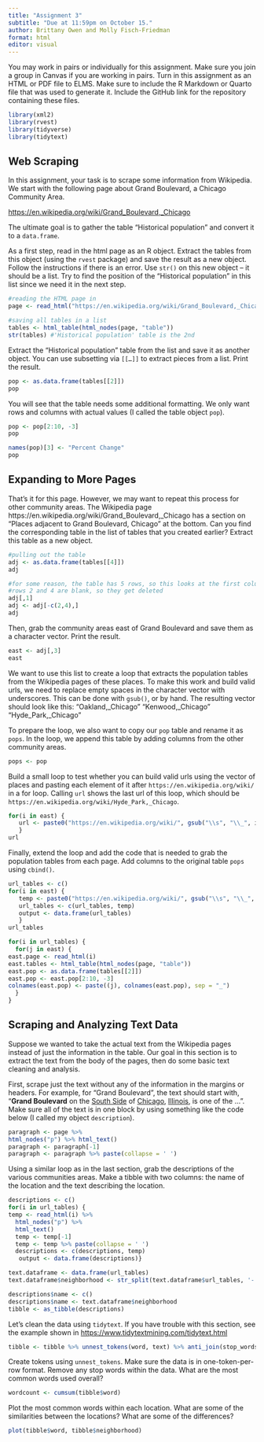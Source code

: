 ```yaml
---
title: "Assignment 3"
subtitle: "Due at 11:59pm on October 15."
author: Brittany Owen and Molly Fisch-Friedman
format: html
editor: visual
---
```


You may work in pairs or individually for this assignment. Make sure you join a group in Canvas if you are working in pairs. Turn in this assignment as an HTML or PDF file to ELMS. Make sure to include the R Markdown or Quarto file that was used to generate it. Include the GitHub link for the repository containing these files.

```r
library(xml2)
library(rvest)
library(tidyverse)
library(tidytext)
```

## Web Scraping

In this assignment, your task is to scrape some information from Wikipedia. We start with the following page about Grand Boulevard, a Chicago Community Area.

<https://en.wikipedia.org/wiki/Grand_Boulevard,_Chicago>

The ultimate goal is to gather the table "Historical population" and convert it to a `data.frame`.

As a first step, read in the html page as an R object. Extract the tables from this object (using the `rvest` package) and save the result as a new object. Follow the instructions if there is an error. Use `str()` on this new object -- it should be a list. Try to find the position of the "Historical population" in this list since we need it in the next step.

```r
#reading the HTML page in
page <- read_html("https://en.wikipedia.org/wiki/Grand_Boulevard,_Chicago")

#saving all tables in a list
tables <- html_table(html_nodes(page, "table"))
str(tables) #'Historical population' table is the 2nd

```

Extract the "Historical population" table from the list and save it as another object. You can use subsetting via `[[…]]` to extract pieces from a list. Print the result.

```r
pop <- as.data.frame(tables[[2]])
pop
```

You will see that the table needs some additional formatting. We only want rows and columns with actual values (I called the table object `pop`).

```r
pop <- pop[2:10, -3]
pop

names(pop)[3] <- "Percent Change"
pop
```

## Expanding to More Pages

That's it for this page. However, we may want to repeat this process for other community areas. The Wikipedia page https://en.wikipedia.org/wiki/Grand_Boulevard,\_Chicago has a section on "Places adjacent to Grand Boulevard, Chicago" at the bottom. Can you find the corresponding table in the list of tables that you created earlier? Extract this table as a new object.

```r
#pulling out the table
adj <- as.data.frame(tables[[4]])
adj

#for some reason, the table has 5 rows, so this looks at the first column
#rows 2 and 4 are blank, so they get deleted
adj[,1]
adj <- adj[-c(2,4),]
adj
```

Then, grab the community areas east of Grand Boulevard and save them as a character vector. Print the result.

```r
east <- adj[,3]
east
```

We want to use this list to create a loop that extracts the population tables from the Wikipedia pages of these places. To make this work and build valid urls, we need to replace empty spaces in the character vector with underscores. This can be done with `gsub()`, or by hand. The resulting vector should look like this: "Oakland,\_Chicago" "Kenwood,\_Chicago" "Hyde_Park,\_Chicago"

To prepare the loop, we also want to copy our `pop` table and rename it as `pops`. In the loop, we append this table by adding columns from the other community areas.

```r
pops <- pop
```

Build a small loop to test whether you can build valid urls using the vector of places and pasting each element of it after `https://en.wikipedia.org/wiki/` in a for loop. Calling `url` shows the last url of this loop, which should be `https://en.wikipedia.org/wiki/Hyde_Park,_Chicago`.

```r
for(i in east) {
   url <- paste0("https://en.wikipedia.org/wiki/", gsub("\\s", "\\_", i))
   }
url
```

Finally, extend the loop and add the code that is needed to grab the population tables from each page. Add columns to the original table `pops` using `cbind()`.

```r
url_tables <- c()
for(i in east) {
   temp <- paste0("https://en.wikipedia.org/wiki/", gsub("\\s", "\\_", i))
   url_tables <- c(url_tables, temp)
   output <- data.frame(url_tables)
   }
url_tables

for(i in url_tables) {
  for(j in east) {
east.page <- read_html(i)
east.tables <- html_table(html_nodes(page, "table"))
east.pop <- as.data.frame(tables[[2]])
east.pop <- east.pop[2:10, -3]
colnames(east.pop) <- paste((j), colnames(east.pop), sep = "_")
  } 
}
```

## Scraping and Analyzing Text Data

Suppose we wanted to take the actual text from the Wikipedia pages instead of just the information in the table. Our goal in this section is to extract the text from the body of the pages, then do some basic text cleaning and analysis.

First, scrape just the text without any of the information in the margins or headers. For example, for "Grand Boulevard", the text should start with, "**Grand Boulevard** on the [South Side](https://en.wikipedia.org/wiki/South_Side,_Chicago "South Side, Chicago") of [Chicago](https://en.wikipedia.org/wiki/Chicago "Chicago"), [Illinois](https://en.wikipedia.org/wiki/Illinois "Illinois"), is one of the ...". Make sure all of the text is in one block by using something like the code below (I called my object `description`).

```r
paragraph <- page %>%
html_nodes("p") %>% html_text()
paragraph <- paragraph[-1]
paragraph <- paragraph %>% paste(collapse = ' ')

```

Using a similar loop as in the last section, grab the descriptions of the various communities areas. Make a tibble with two columns: the name of the location and the text describing the location.

```r
descriptions <- c()
for(i in url_tables) {
temp <- read_html(i) %>% 
  html_nodes("p") %>% 
  html_text() 
  temp <- temp[-1]
  temp <- temp %>% paste(collapse = ' ')
  descriptions <- c(descriptions, temp)
   output <- data.frame(descriptions)}

text.dataframe <- data.frame(url_tables)
text.dataframe$neighborhood <- str_split(text.dataframe$url_tables, '-', simplify = TRUE)

descriptions$name <- c()
descriptions$name <- text.dataframe$neighborhood
tibble <- as_tibble(descriptions)
```

Let's clean the data using `tidytext`. If you have trouble with this section, see the example shown in <https://www.tidytextmining.com/tidytext.html>

```r

tibble <- tibble %>% unnest_tokens(word, text) %>% anti_join(stop_words)

```

Create tokens using `unnest_tokens`. Make sure the data is in one-token-per-row format. Remove any stop words within the data. What are the most common words used overall?

```r
wordcount <- cumsum(tibble$word)
```

Plot the most common words within each location. What are some of the similarities between the locations? What are some of the differences?

```r
plot(tibble$word, tibble$neighborhood)
```
